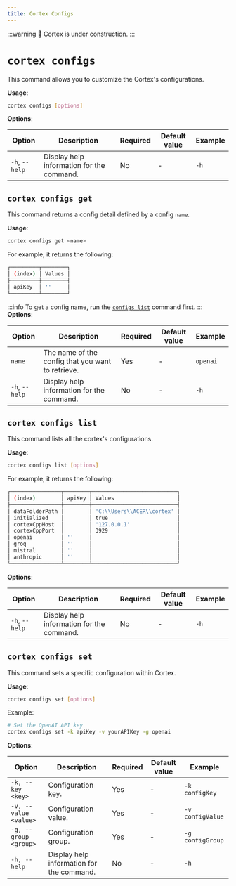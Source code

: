 ```yaml
---
title: Cortex Configs
---
```


:::warning
🚧 Cortex is under construction.
:::

# `cortex configs`

This command allows you to customize the Cortex's configurations.



**Usage**:

```bash
cortex configs [options]
```

**Options**:

| Option            | Description                                           | Required | Default value | Example         |
|-------------------|-------------------------------------------------------|----------|---------------|-----------------|
| `-h`, `--help`    | Display help information for the command.             | No       | -             | `-h`        |

## `cortex configs get`

This command returns a config detail defined by a config `name`.



**Usage**:

```bash
cortex configs get <name>
```
For example, it returns the following:
```bash
┌─────────┬────────┐
│ (index) │ Values │
├─────────┼────────┤
│ apiKey  │ ''     │
└─────────┴────────┘

```
:::info
To get a config name, run the [`configs list`](/docs/cli/configs/list) command first.
:::
**Options**:

| Option            | Description                                           | Required | Default value | Example         |
|-------------------|-------------------------------------------------------|----------|---------------|-----------------|
| `name`        | The name of the config that you want to retrieve.     | Yes      | -             | `openai`|
| `-h`, `--help`    | Display help information for the command.             | No       | -             | `-h`        |

## `cortex configs list`

This command lists all the cortex's configurations.



**Usage**:

```bash
cortex configs list [options]
```
For example, it returns the following:
```bash
┌────────────────┬────────┬───────────────────────────┐
│ (index)        │ apiKey │ Values                    │
├────────────────┼────────┼───────────────────────────┤
│ dataFolderPath │        │ 'C:\\Users\\ACER\\cortex' │
│ initialized    │        │ true                      │
│ cortexCppHost  │        │ '127.0.0.1'               │
│ cortexCppPort  │        │ 3929                      │
│ openai         │ ''     │                           │
│ groq           │ ''     │                           │
│ mistral        │ ''     │                           │
│ anthropic      │ ''     │                           │
└────────────────┴────────┴───────────────────────────┘

```
**Options**:

| Option                    | Description                                        | Required | Default value | Example              |
|---------------------------|----------------------------------------------------|----------|---------------|----------------------|
| `-h`, `--help`            | Display help information for the command.                          | No       | -             | `-h`             |

## `cortex configs set`

This command sets a specific configuration within Cortex.



**Usage**:

```bash
cortex configs set [options]
```

Example:
```bash
# Set the OpenAI API key
cortex configs set -k apiKey -v yourAPIKey -g openai
```

**Options**:

| Option                | Description                         | Required | Default value | Example          |
|-----------------------|-------------------------------------|----------|---------------|------------------|
| `-k, --key <key>`     | Configuration key.                   | Yes      | -             | `-k configKey`   |
| `-v, --value <value>` | Configuration value.                 | Yes      | -             | `-v configValue` |
| `-g, --group <group>` | Configuration group.                 | Yes       | -             | `-g configGroup` |
| `-h, --help`          | Display help information for the command.            | No       | -             | `-h`             |
